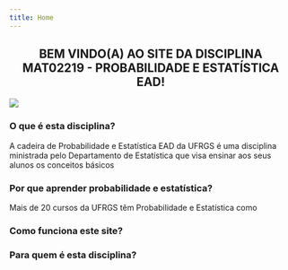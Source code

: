 ```yaml
---
title: Home
---
```


<h2 align="center">
  BEM VINDO(A) AO SITE DA DISCIPLINA MAT02219 - PROBABILIDADE E ESTATÍSTICA EAD!
</h2>

<p>
    <img src="home_img/todos_logo.png" class="center"/>
</p>

### O que é esta disciplina?

A cadeira de Probabilidade e Estatística EAD da UFRGS é uma disciplina ministrada pelo Departamento de Estatística que visa ensinar aos seus alunos os conceitos básicos

### Por que aprender probabilidade e estatística?

Mais de 20 cursos da UFRGS têm Probabilidade e Estatística como 

### Como funciona este site?



### Para quem é esta disciplina?





### 